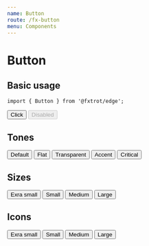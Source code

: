 ```yaml
---
name: Button
route: /fx-button
menu: Components
---
```




# Button

## Basic usage

```tsx
import { Button } from '@fxtrot/edge';
```

<Playground>
  <Inline>
    <Button>Click</Button>
    <Button disabled>Disabled</Button>
  </Inline>
</Playground>

## Tones

<Playground>
  <Inline>
    <Button tone="default">Default</Button>
    <Button tone="flat">Flat</Button>
    <Button tone="transparent">Transparent</Button>
    <Button tone="accent">Accent</Button>
    <Button tone="critical">Critical</Button>
  </Inline>
</Playground>

## Sizes

<Playground>
  <Inline alignY="center">
    <Button size="xs">Exra small</Button>
    <Button size="s">Small</Button>
    <Button size="m">Medium</Button>
    <Button size="l">Large</Button>
  </Inline>
</Playground>

## Icons

<Playground>
  <Inline alignY="center">
    <Button size="xs">
      Exra small
      <Icon icon="more_horiz" />
    </Button>
    <Button size="s">
      Small
      <Icon icon="more_horiz" />
    </Button>
    <Button size="m">
      Medium
      <Icon icon="more_horiz" />
    </Button>
    <Button size="l">
      Large
      <Icon icon="more_horiz" />
    </Button>
  </Inline>
</Playground>
